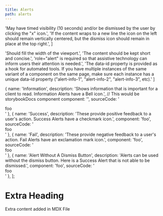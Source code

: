 ```yaml
---
title: Alerts
path: alerts
---
```


  'May have timed visibility (10 seconds) and/or be dismissed by the user by clicking the "x" icon.',
  'If the content wraps to a new line the icon on the left should remain vertically centered, but the dismiss icon should remain in place at the top right.',
]

  'Should fill the width of the viewport.',
  'The content should be kept short and concise.',
  'role="alert" is required so that assistive technology can inform users their attention is needed.',
  'The data-id property is provided as a hook for automated tools. If you have multiple instances of the same variant of a component on the same page, make sure each instance has a unique data-id property ("alert-info-1", "alert-info-2", "alert-info-3", etc).'
]



  {
    name: 'Information',
    description: 'Shows information that is important for a client to read. Information Alerts have a Bell icon.',
     // This would be storybookDocs <Story id=""> component
    component: '<SprkAlert></SprkAlert>',
    sourceCode: '<div>foo</div>'
  },
  {
    name: 'Success',
    description: 'These provide positive feedback to a user\'s action. Success Alerts have a checkmark icon.',
    component: 'foo',
    sourceCode: '<div>foo</div>'
  },
  {
    name: 'Fail',
    description: 'These provide negative feedback to a user\'s action. Fail Alerts have an exclamation mark icon.',
    component: 'foo',
    sourceCode: '<div>foo</div>'
  },
  {
    name: 'Alert Without A Dismiss Button',
    description: 'Alerts can be used without the dismiss button. Here is a Success Alert that is not able to be dismissed.',
    component: 'foo',
    sourceCode: '<div>foo</div>'
  },
];

# Extra Heading
Extra content added in MDX File

